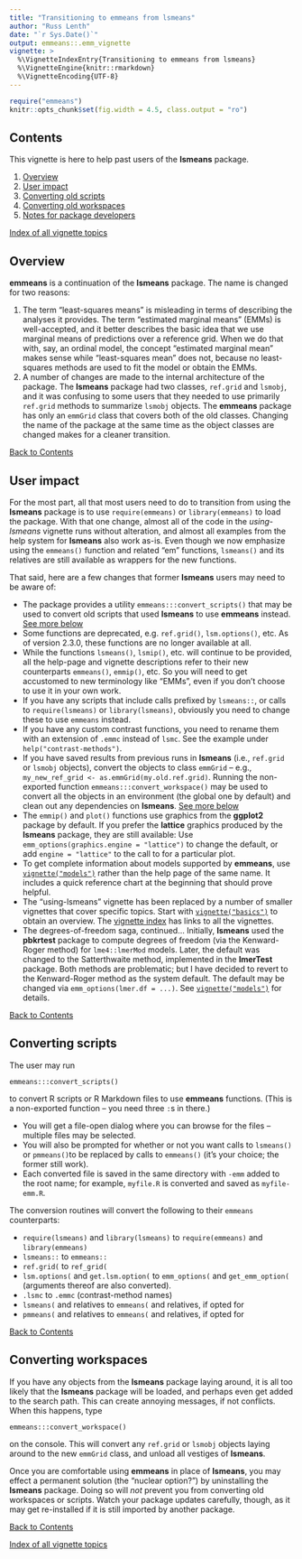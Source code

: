 ```yaml
---
title: "Transitioning to emmeans from lsmeans"
author: "Russ Lenth"
date: "`r Sys.Date()`"
output: emmeans::.emm_vignette
vignette: >
  %\VignetteIndexEntry{Transitioning to emmeans from lsmeans}
  %\VignetteEngine{knitr::rmarkdown}
  %\VignetteEncoding{UTF-8}
---
```

```r
require("emmeans")
knitr::opts_chunk$set(fig.width = 4.5, class.output = "ro")
```

<!-- @index Vignettes!Transitioning from **lsmeans**; **lsmeans** package!Transitioning from -->

## Contents {#contents}
This vignette is here to help past users of the **lsmeans** package.

  1. [Overview](#overview)
  2. [User impact](#impact)
  3. [Converting old scripts](#scripts)
  4. [Converting old workspaces](#workspaces)
  5. [Notes for package developers](#devel)

[Index of all vignette topics](vignette-topics.html) 


## Overview {#overview}
**emmeans** is a continuation of the **lsmeans** package. The name is
changed for two reasons:

  1. The term "least-squares means" is misleading in terms of describing 
     the analyses it provides. The term "estimated marginal means" (EMMs) is
     well-accepted, and it better describes the basic idea that we use
     marginal means of predictions over a reference grid. When we do that
     with, say, an ordinal model, the concept "estimated marginal mean"
     makes sense while "least-squares mean" does not, because no 
     least-squares methods are used to fit the model or obtain the EMMs.
  2. A number of changes are made to the internal architecture of the
     package. The **lsmeans** package had two classes, `ref.grid` and `lsmobj`,
     and it was confusing to some users that they needed to use primarily
     `ref.grid` methods to summarize `lsmobj` objects. The **emmeans**
     package has only an `emmGrid` class that covers both of the old classes.
     Changing the name of the package at the same time as the object 
     classes are changed makes for a cleaner transition.

[Back to Contents](#contents)

## User impact {#impact}
For the most part, all that most users need to do to transition from
using the **lsmeans** package is to use `require(emmeans)` 
or `library(emmeans)` to load the package. With that one change,
almost all of the code in the *using-lsmeans* vignette runs without alteration,
and almost all examples from the help system for **lsmeans** also work as-is. 
Even though we
now emphasize using the `emmeans()` function and related "em" functions,
`lsmeans()` and its relatives are still available as wrappers for the new
functions.

That said, here are a few changes that former **lsmeans** users may
need to be aware of:

  * The package provides a utility `emmeans:::convert_scripts()` that may be
    used to convert old scripts that used **lsmeans** to use **emmeans** instead.
    [See more below](#scripts)
  * Some functions are deprecated, e.g. `ref.grid()`, `lsm.options()`, etc.
    As of version 2.3.0, these functions are no longer available at all.
  * While the functions `lsmeans()`, `lsmip()`, etc. will continue to be
    provided, all the help-page and vignette descriptions refer to their
    new counterparts `emmeans()`, `emmip()`, etc. So you will need to
    get accustomed to new terminology like "EMMs", even if you don't
    choose to use it in your own work.
  * If you have any scripts that include calls prefixed by `lsmeans::`,
    or calls to `require(lsmeans)` or `library(lsmeans)`, obviously you
    need to change these to use `emmeans` instead.
  * If you have any custom contrast functions, you need to rename them
    with an extension of `.emmc` instead of `lsmc`. See the example
    under `help("contrast-methods")`.
  * If you have saved results from previous runs in **lsmeans** (i.e.,
    `ref.grid` or `lsmobj` objects), convert the objects to class `emmGrid`
    -- e.g., `my_new_ref_grid <- as.emmGrid(my.old.ref.grid)`.
    Running the non-exported function `emmeans:::convert_workspace()` may
    be used to convert all the objects in an environment (the global
    one by default) and clean out any dependencies on **lsmeans**. 
    [See more below](#workspaces)
  * The `emmip()` and `plot()` functions use graphics from the **ggplot2**
    package by default. If you prefer the **lattice** graphics produced
    by the **lsmeans** package, they are still available: Use 
    `emm_options(graphics.engine = "lattice")` to change the default,
    or add `engine = "lattice"` to the call to for a particular plot.
  * To get complete information about models supported by **emmeans**,
    use [`vignette("models")`](models.html) rather than the help page of the same name.
    It includes a quick reference chart at the beginning that should
    prove helpful.
  * The "using-lsmeans" vignette has been replaced by a number of
    smaller vignettes that cover specific topics. Start with 
    [`vignette("basics")`](basics.html) to obtain an overview.  The
    [vignette index](index.html) has links to all the vignettes.
  * The degrees-of-freedom saga, continued... Initially, **lsmeans** used the
    **pbkrtest** package to compute degrees of freedom (via the Kenward-Roger 
    method) for `lme4::lmerMod` models. Later, the default was changed to the 
    Satterthwaite method, implemented in the **lmerTest** package. Both methods 
    are problematic; but I have decided to revert to the Kenward-Roger method 
    as the system default. The default may be changed via 
    `emm_options(lmer.df = ...)`. See [`vignette("models")`](models.html#L) for details.

[Back to Contents](#contents)

## Converting scripts {#scripts}
<!-- @index `convert_scripts()`; **lsmeans** package!Converting scripts -->
The user may run 
```
emmeans:::convert_scripts()
```
to convert R scripts or R Markdown files to use **emmeans** functions. 
(This is a non-exported function -- you need three `:`s in there.)

  * You will get a file-open dialog
    where you can browse for the files -- multiple files may be selected. 
  * You will also be prompted for whether or not you want calls to `lsmeans()` 
    or `pmmeans()`to be replaced by calls to `emmeans()` (it's your choice; the
    former still work).
  * Each converted file is saved in the same directory with `-emm` added to the
    root name; for example, `myfile.R` is converted and saved as `myfile-emm.R`.

The conversion routines will convert the following to their `emmeans` counterparts:

  * `require(lsmeans)` and `library(lsmeans)` to `require(emmeans)` and `library(emmeans)`
  * `lsmeans::` to `emmeans::`
  * `ref.grid(` to `ref_grid(`
  * `lsm.options(` and `get.lsm.option(` to `emm_options(` and `get_emm_option(`
    (arguments thereof are also converted).
  * `.lsmc` to `.emmc` (contrast-method names)
  * `lsmeans(` and relatives to `emmeans(` and relatives, if opted for
  * `pmmeans(` and relatives to `emmeans(` and relatives, if opted for

[Back to Contents](#contents)

## Converting workspaces {#workspaces}
<!-- @index `convert_workspace()`; **lsmeans** package!Converting workspaces -->
If you have any objects from the **lsmeans** package laying around, it is
all too likely that the **lsmeans** package will be loaded, and perhaps
even get added to the search path. This can create annoying messages, if not
conflicts. When this happens, type 
```
emmeans:::convert_workspace()
``` 
on the console. This will convert any `ref.grid` or `lsmobj` objects laying
around to the new `emmGrid` class, and unload all vestiges of **lsmeans**.

Once you are comfortable using **emmeans** in place of **lsmeans**, you
may effect a permanent solution (the "nuclear option?") by uninstalling
the **lsmeans** package. Doing so will *not* prevent you from converting old
workspaces or scripts. Watch your package updates carefully, though,
as it may get re-installed if it is still imported by another package. 

[Back to Contents](#contents)

[Index of all vignette topics](vignette-topics.html)

